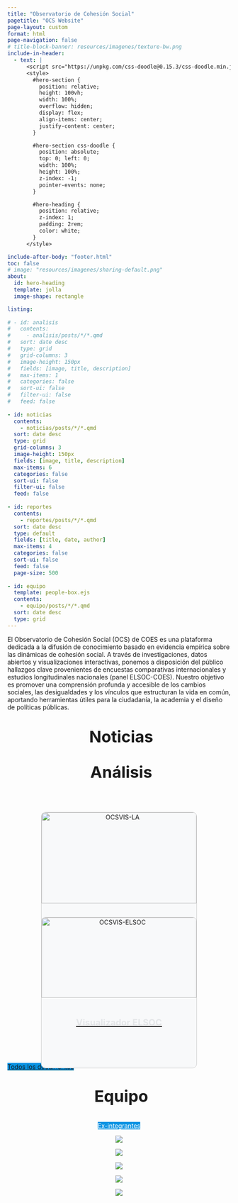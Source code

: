 ```yaml
---
title: "Observatorio de Cohesión Social"
pagetitle: "OCS Website"
page-layout: custom
format: html
page-navigation: false
# title-block-banner: resources/imagenes/texture-bw.png
include-in-header:
  - text: |
      <script src="https://unpkg.com/css-doodle@0.15.3/css-doodle.min.js"></script>
      <style>
        #hero-section {
          position: relative;
          height: 100vh;
          width: 100%;
          overflow: hidden;
          display: flex;
          align-items: center;
          justify-content: center;
        }

        #hero-section css-doodle {
          position: absolute;
          top: 0; left: 0;
          width: 100%;
          height: 100%;
          z-index: -1;
          pointer-events: none;
        }

        #hero-heading {
          position: relative;
          z-index: 1;
          padding: 2rem;
          color: white;
        }
      </style>

include-after-body: "footer.html"
toc: false
# image: "resources/imagenes/sharing-default.png"
about:
  id: hero-heading
  template: jolla
  image-shape: rectangle

listing:
  
# - id: analisis
#   contents: 
#     - analisis/posts/*/*.qmd
#   sort: date desc
#   type: grid
#   grid-columns: 3
#   image-height: 150px
#   fields: [image, title, description]
#   max-items: 1
#   categories: false
#   sort-ui: false
#   filter-ui: false
#   feed: false  
  
- id: noticias
  contents: 
    - noticias/posts/*/*.qmd
  sort: date desc
  type: grid
  grid-columns: 3
  image-height: 150px
  fields: [image, title, description]
  max-items: 6
  categories: false
  sort-ui: false
  filter-ui: false
  feed: false  
  
- id: reportes
  contents:
    - reportes/posts/*/*.qmd
  sort: date desc
  type: default
  fields: [title, date, author]
  max-items: 4
  categories: false
  sort-ui: false
  feed: false
  page-size: 500
  
- id: equipo
  template: people-box.ejs
  contents: 
    - equipo/posts/*/*.qmd
  sort: date desc
  type: grid
---
```


<div id="hero-section">

```{=HTML}
<css-doodle>
  <style>
    :doodle {
      @grid: 25x1 / 20vmin;
    }
    :container {
      perspective: 30vmin;
    }

    @place-cell: center;
    @size: 100%;

    border: @r(8px) solid @pd(
      #753F8C, #4E8AD9, #81BF24, #F2B705
    );
    @random(.1) {
      border-width: @p(12px, 16px);
      border-style: double;
    }

    border-radius: 50%;
    transform-style: preserve-3d;
    will-change: transform, opacity;
    animation: scale-up 7s linear infinite;
    animation-delay: calc(-7s / @size() * @i());

    @keyframes scale-up {
      0%, 100% {
        transform: translate3d(0, 0, 0) rotate(0);
        opacity: 0;
      }
      10% {
        opacity: 1;
      }
      95% {
        transform:
          translate3d(0, 0, 45vmin)
          rotateX(calc(@p(-1, 1) * @r(30deg, 180deg)))
          rotateY(calc(@p(-1, 1) * @r(30deg, 180deg)))
          rotateZ(calc(@p(-1, 1) * @r(30deg, 180deg)))
      }
    }
  </style>
</css-doodle>
```

:::{#hero-heading}

El Observatorio de Cohesión Social (OCS) de COES es una plataforma dedicada a la difusión de conocimiento basado en evidencia empírica sobre las dinámicas de cohesión social. A través de investigaciones, datos abiertos y visualizaciones interactivas, ponemos a disposición del público hallazgos clave provenientes de encuestas comparativas internacionales y estudios longitudinales nacionales (panel ELSOC-COES). Nuestro objetivo es promover una comprensión profunda y accesible de los cambios sociales, las desigualdades y los vínculos que estructuran la vida en común, aportando herramientas útiles para la ciudadanía, la academia y el diseño de políticas públicas.
 
:::

</div>

<div class="section-footer2">

</div>

::: {.section-text .light-bg}
::: {.section-container}
::: {.section-block}
::: {style="text-align: center;"}

:::{#noticiash1}
:::

<p align="center" style="font-size:36px; font-weight:bold;">
<i class="bi bi-newspaper" style="margin-right: 10px;"></i>Noticias</p>


:::{#noticias}
:::

:::
:::
:::
:::

<div class="section-footer1">

</div>

::: {.section-text .dark-bg}
::: {.section-container}
::: {.section-block}
::: {style="text-align: center;"}

:::{#analisish1}
:::

<p align="center" style="font-size:36px; font-weight:bold;">
<i class="bi bi-graph-up-arrow" style="margin-right: 10px;"></i>Análisis</p>

```{=HTML}

<link href="https://fonts.googleapis.com/css2?family=Roboto:wght@100;300;400;500&display=swap" rel="stylesheet">

<style>
  .wrap {
    display: flex;
    justify-content: center;
    gap: 2rem; /* espacio entre tiles */
    padding: 2rem;
    flex-wrap: wrap; /* permite responsividad */
  }

  .tile {
    cursor: pointer;
    border: 1px solid #ccc;
    border-radius: 10px;
    overflow: hidden;
    background-color: #f8f9fa;
    transition: transform 0.2s;
    width: 350px;
    text-decoration: none;
    color: inherit;
    position: relative;
  }

  .tile:hover {
    transform: scale(1.02);
  }

  .text {
    padding: 1rem;
    position: relative;
  }

  .text h1 {
    font-size: 20px;
    color: #e5e7e9;
  }

  .highlight-box {
    opacity: 0;
    transition: opacity 0.4s ease-in-out;
    background-color: rgba(0, 0, 0, 0.6);
    padding: 0.75rem;
    border-radius: 6px;
    margin-top: 1rem;
    pointer-events: none;
  }

  .tile:hover .highlight-box {
    opacity: 1;
    pointer-events: auto;
  }

  .highlight-box .animate-text {
    color: #e5e7e9 !important;
    margin: 0;
  }
</style>

<div class="wrap">
  <!-- Tile 1 -->
  <a href="analisis/visualizador-latam.qmd">
    <div class="tile">
      <img src="/imagenes/latamdark.png" alt="OCSVIS-LA" style="width: 100%;" />
      <div class="text">
        <h1>Visualizador de Cohesión Social en Latinoamérica</h1>
        <div class="highlight-box">
          <p class="animate-text">Indicadores de Cohesión Social basado principalmente en la encuesta LAPOP.</p>
        </div>
      </div>
    </div>
  </a>

  <!-- Tile 2 (nuevo) -->
  <a href="analisis/visualizador-elsoc.qmd">
    <div class="tile">
      <img src="/imagenes/elsoc.png" alt="OCSVIS-ELSOC" style="width: 100%;" />
      <div class="text">
        <h1>Visualizador ELSOC</h1>
        <div class="highlight-box">
          <p class="animate-text">Indicadores de Cohesión Social basado en ELSOC.</p>
        </div>
      </div>
    </div>
  </a>
</div>


```

:::
:::
:::
:::


<div class="section-footer2">

</div>

::: {.section-text .light-bg}
::: {.section-container}
::: {.section-block}
::: {style="text-align: left;"}

:::{#reportesh1}
:::

<p align="center" style="font-size:36px; font-weight:bold;">
<i class="bi bi-journals" style="margin-right: 10px;"></i>Reportes</p>

:::{#reportes}
:::

::: {.button}
[Todos los documentos](reportes/reportes.qmd){.btn-action-primary .btn-action .btn .btn-success .btn-lg role="button" style="background-color: #0693e3; margin-top: 0em;"}
:::

:::
:::
:::
:::

<div class="section-footer1">

</div>

::: {.section-text .dark-bg}
::: {.section-container}
::: {.section-block}
::: {style="text-align: center;"}

:::{#equipoh1}
:::

<p align="center" style="font-size:36px; font-weight:bold;">
<i class="bi bi-people-fill" style="margin-right: 10px;"></i>Equipo</p>



:::{#equipo}
:::

::: {.button}
[Ex-integrantes](alumni/index.qmd){.btn role="button" style="background-color: #0693e3; color: white; margin-top: 0em;"}
:::

:::
:::
:::
:::

::: {.section-text .logos-bg}
::: {.section-container}
::: {.section-block}
::: {style="text-align: center;"}


::: {layout-ncol=5}

[![](resources/imagenes/anid.png)](https://anid.cl)

[![](resources/imagenes/uch.png)](https://uchile.cl)

[![](resources/imagenes/puc.png)](https://www.uc.cl)

[![](resources/imagenes/udp.png)](https://www.udp.cl)

[![](resources/imagenes/uai.png)](https://www.uai.cl)

:::




:::
:::
:::
:::

<!-- ::: {.section-text .dark-bg} -->
<!-- ::: {.section-container} -->
<!-- ::: {.section-block} -->
<!-- ::: {style="text-align: left;"} -->

<!-- <p align="center" style="font-size:36px; font-weight:bold;">Acerca de Nosotros</p> -->

<!-- ::: {.grid} -->

<!-- ::: {.g-col-4 style="text-align: center;"} -->
<!-- [![](resources/imagenes/COES_Logo_sello1.png){width=50%}](https://coes.cl) -->
<!-- ::: -->

<!-- :::{.g-col-4} -->

<!-- ### Centro de Estudios de Conflicto y de Cohesión Social <br><br> -->

<!-- Diagonal Paraguay 257, <br> -->
<!-- Torre 26, Oficina 1504 <br> -->
<!-- Santiago – RM -->

<!-- Los Navegantes 1963 <br> -->
<!-- Providencia - RM -->

<!-- Contáctenos: [comunicaciones@coes.cl](mailto:comunicaciones@coes.cl) -->
<!-- ::: -->

<!-- :::{.g-col-4} -->
<!-- ### Observatorio de Cohesión Social <br><br> -->

<!-- <br> -->
<!-- Capitán Ignacio Carrera Pinto 1045, <br> -->
<!-- Facultad de Ciencias Sociales, Departamento de Sociología <br> -->
<!-- Ñuñoa – RM -->

<!-- <br> -->
<!-- ::: -->


<!-- ::: -->

<!-- ::: -->
<!-- ::: -->
<!-- ::: -->
<!-- ::: -->

